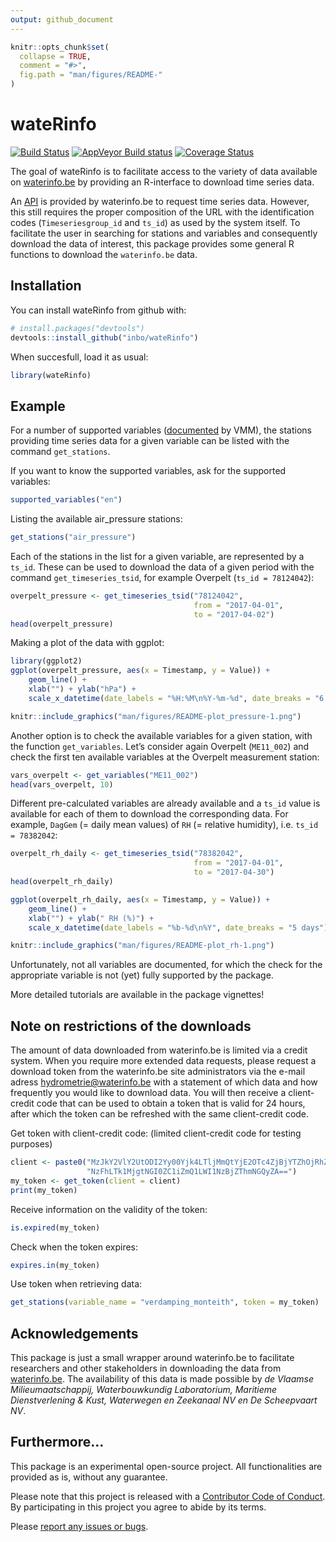 ```yaml
---
output: github_document
---
```


<!-- README.md is generated from README.Rmd. Please edit that file -->

```r
knitr::opts_chunk$set(
  collapse = TRUE,
  comment = "#>",
  fig.path = "man/figures/README-"
)
```

# wateRinfo

[![Build Status](https://travis-ci.org/inbo/wateRinfo.svg?branch=addci)](https://travis-ci.org/inbo/wateRinfo) [![AppVeyor Build status](https://ci.appveyor.com/api/projects/status/5ia9va0jyskbvhev/branch/master?svg=true)](https://ci.appveyor.com/project/stijnvanhoey/waterinfo/branch/master) [![Coverage Status](https://coveralls.io/repos/github/inbo/wateRinfo/badge.svg)](https://coveralls.io/r/inbo/wateRinfo?branch=master)

The goal of wateRinfo is to facilitate access to the variety of data available on [waterinfo.be](https://www.waterinfo.be/) by providing an R-interface to download time series data.

An [API](https://www.waterinfo.be/download/9f5ee0c9-dafa-46de-958b-7cac46eb8c23?dl=0) is provided by waterinfo.be to request time series data. However, this still requires the proper composition of the URL with the identification codes (`Timeseriesgroup_id` and `ts_id`) as used by the system itself. To facilitate the user in searching for stations and variables and consequently download the data of interest, this package provides some general R functions to download the `waterinfo.be` data.

## Installation

You can install wateRinfo from github with:

```r
# install.packages("devtools")
devtools::install_github("inbo/wateRinfo")
```

When succesfull, load it as usual:

```r
library(wateRinfo)
```

## Example

For a number of supported variables ([documented](https://www.waterinfo.be/download/9f5ee0c9-dafa-46de-958b-7cac46eb8c23?dl=0) by VMM), the stations providing time series data for a given variable can be listed with the command `get_stations`.

If you want to know the supported variables, ask for the supported variables:

```r
supported_variables("en")
```

Listing the available air_pressure stations:

```r
get_stations("air_pressure")
```

Each of the stations in the list for a given variable, are represented by a `ts_id`. These can be used to download the data of a given period with the command `get_timeseries_tsid`, for example Overpelt (`ts_id = 78124042`):

```r
overpelt_pressure <- get_timeseries_tsid("78124042", 
                                         from = "2017-04-01", 
                                         to = "2017-04-02")
head(overpelt_pressure)
```

Making a plot of the data with ggplot:

```r
library(ggplot2)
ggplot(overpelt_pressure, aes(x = Timestamp, y = Value)) + 
    geom_line() + 
    xlab("") + ylab("hPa") + 
    scale_x_datetime(date_labels = "%H:%M\n%Y-%m-%d", date_breaks = "6 hours")
```

```r
knitr::include_graphics("man/figures/README-plot_pressure-1.png")
```

Another option is to check the available variables for a given station, with the function `get_variables`. Let's consider again Overpelt (`ME11_002`) and check the first ten available variables at the Overpelt measurement station:

```r
vars_overpelt <- get_variables("ME11_002")
head(vars_overpelt, 10)
```

Different pre-calculated variables are already available and a `ts_id` value is available for each of them to download the corresponding data. For example, `DagGem` (= daily mean values) of `RH` (= relative humidity), i.e. `ts_id = 78382042`:

```r
overpelt_rh_daily <- get_timeseries_tsid("78382042", 
                                         from = "2017-04-01", 
                                         to = "2017-04-30")
head(overpelt_rh_daily)
```

```r
ggplot(overpelt_rh_daily, aes(x = Timestamp, y = Value)) + 
    geom_line() + 
    xlab("") + ylab(" RH (%)") + 
    scale_x_datetime(date_labels = "%b-%d\n%Y", date_breaks = "5 days")
```

```r
knitr::include_graphics("man/figures/README-plot_rh-1.png")
```

Unfortunately, not all variables are documented, for which the check for the appropriate variable is not (yet) fully supported by the package.

More detailed tutorials are available in the package vignettes!

## Note on restrictions of the downloads

The amount of data downloaded from waterinfo.be is limited via a credit system. When you require more extended data requests, please request a download token from the waterinfo.be site administrators via the e-mail adress <hydrometrie@waterinfo.be> with a statement of which data and how frequently you would like to download data. You will then receive a client-credit code that can be used to obtain a token that is valid for 24 hours, after which the token can be refreshed with the same client-credit code.

Get token with client-credit code: (limited client-credit code for testing purposes)

```r
client <- paste0("MzJkY2VlY2UtODI2Yy00Yjk4LTljMmQtYjE2OTc4ZjBjYTZhOjRhZGE4",
                 "NzFhLTk1MjgtNGI0ZC1iZmQ1LWI1NzBjZThmNGQyZA==")
my_token <- get_token(client = client)
print(my_token)
```

Receive information on the validity of the token:

```r
is.expired(my_token)
```

Check when the token expires:

```r
expires.in(my_token)
```

Use token when retrieving data:

```r
get_stations(variable_name = "verdamping_monteith", token = my_token)
```

## Acknowledgements

This package is just a small wrapper around waterinfo.be to facilitate researchers and other stakeholders in downloading the data from [waterinfo.be](http://www.waterinfo.be). The availability of this data is made possible by *de Vlaamse Milieumaatschappij, Waterbouwkundig Laboratorium, Maritieme Dienstverlening & Kust, Waterwegen en Zeekanaal NV en De Scheepvaart NV*.

## Furthermore...

This package is an experimental open-source project. All functionalities are provided as is, without any guarantee.

Please note that this project is released with a [Contributor Code of Conduct](CONDUCT.md). By participating in this project you agree to abide by its terms.

Please [report any issues or bugs](https://github.com/inbo/wateRinfo/issues/new).
